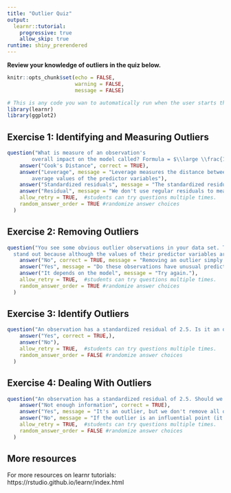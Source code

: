 ```yaml
---
title: "Outlier Quiz"
output: 
  learnr::tutorial:
    progressive: true
    allow_skip: true
runtime: shiny_prerendered
---
```


**Review your knowledge of outliers in the quiz below.**

```r
knitr::opts_chunk$set(echo = FALSE, 
                      warning = FALSE, 
                      message = FALSE)
```


```r
# This is any code you wan to automatically run when the user starts the quiz
library(learnr)
library(ggplot2)
```

## Exercise 1: Identifying and Measuring Outliers


```r
question("What is measure of an observation's 
        overall impact on the model called? Formula = $\\large \\frac{1}{p}(std. res._{i})^{2}(\\frac{h_{i}}{1-h_{i}})$",
    answer("Cook's Distance", correct = TRUE),
    answer("Leverage", message = "Leverage measures the distance between an observation's values of the predictor variables and the 
        average values of the predictor variables"),
    answer("Standardized residuals", message = "The standardized residual is the residual divided by the standard error. The residual is an observation's actual value minus the model's predicted value for that observation."), 
    answer("Residual", message = "We don't use regular residuals to measure outliers. Try again."),
    allow_retry = TRUE,  #students can try questions multiple times. 
    random_answer_order = TRUE #randomize answer choices
  )
```

## Exercise 2: Removing Outliers 

```r
question("You see some obvious outlier observations in your data set. They 
  stand out because although the values of their predictor variables are         common, the response variable values for these observations are extremely low. Can you remove these observations from your model?",
    answer("No", correct = TRUE, message = "Removing an outlier simply because of an unusual value in the response variable is NEVER a viable option. These outliers are legitimate observations and belong in your model."),
    answer("Yes", message = "Do these observations have unusual predictor values or response values?"),
    answer("It depends on the model", message = "Try again."), 
    allow_retry = TRUE,  #students can try questions multiple times. 
    random_answer_order = TRUE #randomize answer choices
  )
```

## Exercise 3: Identify Outliers 

```r
question("An observation has a standardized residual of 2.5. Is it an outlier?",
    answer("Yes", correct = TRUE,),
    answer("No"),
    allow_retry = TRUE,  #students can try questions multiple times. 
    random_answer_order = FALSE #randomize answer choices
  )
```

## Exercise 4: Dealing With Outliers 

```r
question("An observation has a standardized residual of 2.5. Should we remove it from the model?",
    answer("Not enough information", correct = TRUE),
    answer("Yes", message = "It's an outlier, but we don't remove all outliers from our models."),
    answer("No", message = "If the outlier is an influential point (it significantly pulls the model toward it) and it has an unusual predictor variable value, it may be the right thing to do to remove it."),
    allow_retry = TRUE,  #students can try questions multiple times. 
    random_answer_order = FALSE #randomize answer choices
  )
```

## More resources

For more resources on learnr tutorials: https://rstudio.github.io/learnr/index.html